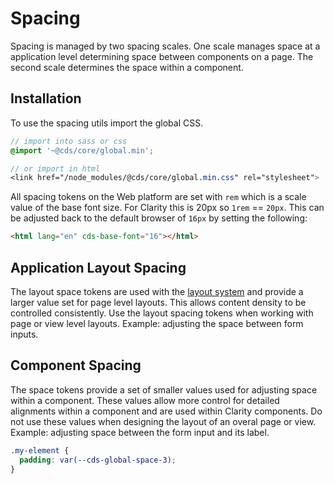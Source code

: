 
<Meta title="Foundation/Spacing" />

# Spacing

Spacing is managed by two spacing scales. One scale manages space at a application
level determining space between components on a page. The second scale determines
the space within a component.

## Installation

To use the spacing utils import the global CSS.

```scss
// import into sass or css
@import '~@cds/core/global.min';

// or import in html
<link href="/node_modules/@cds/core/global.min.css" rel="stylesheet">
```

All spacing tokens on the Web platform are set with `rem` which is a scale value
of the base font size. For Clarity this is 20px so `1rem` == `20px`. This can be
adjusted back to the default browser of `16px` by setting the following:

```html
<html lang="en" cds-base-font="16"></html>
```

## Application Layout Spacing

The layout space tokens are used with the [layout system](.?path=/docs/experimental-layout-get-started--page)
and provide a larger value set for page level layouts. This allows content
density to be controlled consistently. Use the layout spacing tokens when working
with page or view level layouts. Example: adjusting the space between form inputs.

<Story id="stories-design-tokens--layout-spacing" />

## Component Spacing

The space tokens provide a set of smaller values used for adjusting
space within a component. These values allow more control for detailed alignments
within a component and are used within Clarity components. Do not use these values
when designing the layout of an overal page or view. Example: adjusting space between
the form input and its label.

```css
.my-element {
  padding: var(--cds-global-space-3);
}
```

<Story id="stories-design-tokens--spacing" />
